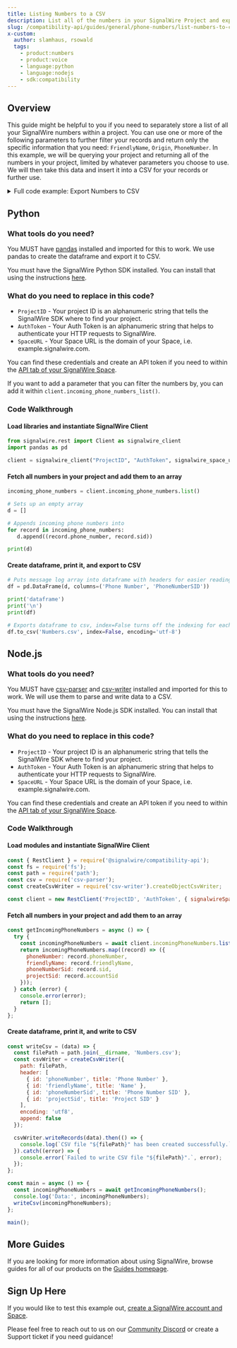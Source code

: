 ```yaml
---
title: Listing Numbers to a CSV
description: List all of the numbers in your SignalWire Project and export them to CSV
slug: /compatibility-api/guides/general/phone-numbers/list-numbers-to-csv
x-custom:
  author: slamhaus, rsowald
  tags:
    - product:numbers
    - product:voice
    - language:python
    - language:nodejs
    - sdk:compatibility
---
```



## Overview

This guide might be helpful to you if you need to separately store a list of all your SignalWire numbers within a project. You can use one or more of the following parameters to further filter your records and return only the specific information that you need: `FriendlyName`, `Origin`, `PhoneNumber`. In this example, we will be querying your project and returning all of the numbers in your project, limited by whatever parameters you choose to use. We will then take this data and insert it into a CSV for your records or further use.

<details>
  <summary>Full code example: Export Numbers to CSV</summary>

<Tabs>
<TabItem value="python" label="Python">

```python
from signalwire.rest import Client as signalwire_client
import pandas as pd

client = signalwire_client("ProjectID", "AuthToken", signalwire_space_url = 'SpaceUrl')

# Lists all numbers on account
incoming_phone_numbers = client.incoming_phone_numbers.list()

# Sets up an empty array
d = []

# Appends incoming phone numbers into
for record in incoming_phone_numbers:
   d.append((record.phone_number, record.sid))

print(d)

# Puts message log array into dataframe with headers for easier reading.
df = pd.DataFrame(d, columns=('Phone Number', 'PhoneNumberSID'))

print('dataframe')
print('\n')
print(df)

# Exports dataframe to csv, index=False turns off the indexing for each row
df.to_csv('Numbers.csv', index=False, encoding='utf-8')
```

</TabItem>
<TabItem value="javascript" label="JavaScript">

```js
const { RestClient } = require('@signalwire/compatibility-api');
const fs = require('fs');
const path = require('path');
const csv = require('csv-parser');
const createCsvWriter = require('csv-writer').createObjectCsvWriter;

const client = new RestClient('ProjectID', 'AuthToken', { signalwireSpaceUrl: 'SpaceURL' })

const getIncomingPhoneNumbers = async () => {
  try {
    const incomingPhoneNumbers = await client.incomingPhoneNumbers.list();
    return incomingPhoneNumbers.map((record) => ({
      phoneNumber: record.phoneNumber,
      friendlyName: record.friendlyName,
      phoneNumberSid: record.sid,
      projectSid: record.accountSid
    }));
  } catch (error) {
    console.error(error);
    return [];
  }
};

const writeCsv = (data) => {
  const filePath = path.join(__dirname, 'Numbers.csv');
  const csvWriter = createCsvWriter({
    path: filePath,
    header: [
      { id: 'phoneNumber', title: 'Phone Number' },
      { id: 'friendlyName', title: 'Name' },
      { id: 'phoneNumberSid', title: 'Phone Number SID' },
      { id: 'projectSid', title: 'Project SID' }
    ],
    encoding: 'utf8',
    append: false
  });

  csvWriter.writeRecords(data).then(() => {
    console.log(`CSV file "${filePath}" has been created successfully.`);
  }).catch((error) => {
    console.error(`Failed to write CSV file "${filePath}".`, error);
  });
};

const main = async () => {
  const incomingPhoneNumbers = await getIncomingPhoneNumbers();
  console.log('Data:', incomingPhoneNumbers);
  writeCsv(incomingPhoneNumbers);
};

main();
```

</TabItem>
</Tabs>


</details>

## Python

### What tools do you need?

You MUST have [pandas](https://pandas.pydata.org/) installed and imported for this to work. We use pandas to create the dataframe and export it to CSV.

You must have the SignalWire Python SDK installed. You can install that using the instructions [here](/compatibility-api/sdks).

### What do you need to replace in this code?

- `ProjectID` - Your project ID is an alphanumeric string that tells the SignalWire SDK where to find your project.
- `AuthToken` - Your Auth Token is an alphanumeric string that helps to authenticate your HTTP requests to SignalWire.
- `SpaceURL` - Your Space URL is the domain of your Space, i.e. example.signalwire.com.

You can find these credentials and create an API token if you need to within the [API tab of your SignalWire Space](https://my.signalwire.com?credentials).

If you want to add a parameter that you can filter the numbers by, you can add it within `client.incoming_phone_numbers_list()`.

### Code Walkthrough

#### Load libraries and instantiate SignalWire Client

```python
from signalwire.rest import Client as signalwire_client
import pandas as pd

client = signalwire_client("ProjectID", "AuthToken", signalwire_space_url = 'SpaceUrl')
```

#### Fetch all numbers in your project and add them to an array

```python
incoming_phone_numbers = client.incoming_phone_numbers.list()

# Sets up an empty array
d = []

# Appends incoming phone numbers into
for record in incoming_phone_numbers:
   d.append((record.phone_number, record.sid))

print(d)
```

#### Create dataframe, print it, and export to CSV

```python
# Puts message log array into dataframe with headers for easier reading.
df = pd.DataFrame(d, columns=('Phone Number', 'PhoneNumberSID'))

print('dataframe')
print('\n')
print(df)

# Exports dataframe to csv, index=False turns off the indexing for each row
df.to_csv('Numbers.csv', index=False, encoding='utf-8')
```

## Node.js

### What tools do you need?

You MUST have [csv-parser](https://www.npmjs.com/package/csv-parser) and [csv-writer](https://www.npmjs.com/package/csv-writer) installed and imported for this to work. We will use them to parse and write data to a CSV.

You must have the SignalWire Node.js SDK installed. You can install that using the instructions [here](/compatibility-api/sdks).

### What do you need to replace in this code?

- `ProjectID` - Your project ID is an alphanumeric string that tells the SignalWire SDK where to find your project.
- `AuthToken` - Your Auth Token is an alphanumeric string that helps to authenticate your HTTP requests to SignalWire.
- `SpaceURL` - Your Space URL is the domain of your Space, i.e. example.signalwire.com.

You can find these credentials and create an API token if you need to within the [API tab of your SignalWire Space](https://my.signalwire.com?credentials).

### Code Walkthrough

#### Load modules and instantiate SignalWire Client

```js
const { RestClient } = require('@signalwire/compatibility-api');
const fs = require('fs');
const path = require('path');
const csv = require('csv-parser');
const createCsvWriter = require('csv-writer').createObjectCsvWriter;

const client = new RestClient('ProjectID', 'AuthToken', { signalwireSpaceUrl: 'SpaceURL' })
```

#### Fetch all numbers in your project and add them to an array

```js
const getIncomingPhoneNumbers = async () => {
  try {
    const incomingPhoneNumbers = await client.incomingPhoneNumbers.list();
    return incomingPhoneNumbers.map((record) => ({
      phoneNumber: record.phoneNumber,
      friendlyName: record.friendlyName,
      phoneNumberSid: record.sid,
      projectSid: record.accountSid
    }));
  } catch (error) {
    console.error(error);
    return [];
  }
};
```

#### Create dataframe, print it, and write to CSV

```js
const writeCsv = (data) => {
  const filePath = path.join(__dirname, 'Numbers.csv');
  const csvWriter = createCsvWriter({
    path: filePath,
    header: [
      { id: 'phoneNumber', title: 'Phone Number' },
      { id: 'friendlyName', title: 'Name' },
      { id: 'phoneNumberSid', title: 'Phone Number SID' },
      { id: 'projectSid', title: 'Project SID' }
    ],
    encoding: 'utf8',
    append: false
  });

  csvWriter.writeRecords(data).then(() => {
    console.log(`CSV file "${filePath}" has been created successfully.`);
  }).catch((error) => {
    console.error(`Failed to write CSV file "${filePath}".`, error);
  });
};

const main = async () => {
  const incomingPhoneNumbers = await getIncomingPhoneNumbers();
  console.log('Data:', incomingPhoneNumbers);
  writeCsv(incomingPhoneNumbers);
};

main();
```

## More Guides

If you are looking for more information about using SignalWire, browse guides for all of our products on the [Guides homepage](/guides).  

## Sign Up Here

If you would like to test this example out, [create a SignalWire account and Space](https://m.signalwire.com/signups/new?s=1).

Please feel free to reach out to us on our [Community Discord](https://discord.com/invite/F2WNYTNjuF) or create a Support ticket if you need guidance!

